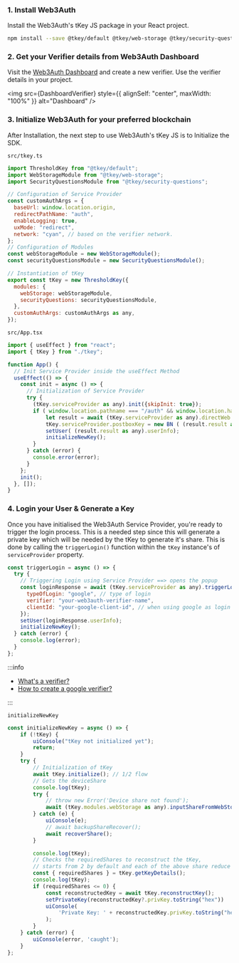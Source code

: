 
### 1. Install Web3Auth

Install the Web3Auth's tKey JS package in your React project.

```bash npm2yarn
npm install --save @tkey/default @tkey/web-storage @tkey/security-questions
```

### 2. Get your Verifier details from Web3Auth Dashboard

Visit the [Web3Auth Dashboard](https://dashboard.web3auth.io) and create a new verifier. Use the verifier details in your project.

<img src={DashboardVerifier} style={{ alignSelf: "center", maxWidth: "100%" }} alt="Dashboard" />

### 3. Initialize Web3Auth for your preferred blockchain

After Installation, the next step to use Web3Auth's tKey JS is to Initialize the SDK.

`src/tkey.ts`

```js
import ThresholdKey from "@tkey/default";
import WebStorageModule from "@tkey/web-storage";
import SecurityQuestionsModule from "@tkey/security-questions";

// Configuration of Service Provider
const customAuthArgs = {
  baseUrl: window.location.origin,
  redirectPathName: "auth",
  enableLogging: true,
  uxMode: "redirect",
  network: "cyan", // based on the verifier network.
};
// Configuration of Modules
const webStorageModule = new WebStorageModule();
const securityQuestionsModule = new SecurityQuestionsModule();

// Instantiation of tKey
export const tKey = new ThresholdKey({
  modules: {
    webStorage: webStorageModule,
    securityQuestions: securityQuestionsModule,
  },
  customAuthArgs: customAuthArgs as any,
});
```

`src/App.tsx`

```js
import { useEffect } from "react";
import { tKey } from "./tkey";

function App() {
  // Init Service Provider inside the useEffect Method
  useEffect(() => {
    const init = async () => {
      // Initialization of Service Provider
      try {
        (tKey.serviceProvider as any).init({skipInit: true});
        if ( window.location.pathname === "/auth" && window.location.hash.includes("#state") ) {
            let result = await (tKey.serviceProvider as any).directWeb.getRedirectResult();
            tKey.serviceProvider.postboxKey = new BN ( (result.result as any).privateKey!  , "hex");
            setUser( (result.result as any).userInfo);
            initializeNewKey();
        }
      } catch (error) {
        console.error(error);
      }
    };
    init();
  }, []);
}
```

### 4. Login your User & Generate a Key

Once you have initialised the Web3Auth Service Provider, you're ready to trigger the login process. This is a needed step since this will generate a
private key which will be needed by the tKey to generate it's share. This is done by calling the `triggerLogin()` function within the `tKey`
instance's of `serviceProvider` property.

```js
const triggerLogin = async () => {
  try {
    // Triggering Login using Service Provider ==> opens the popup
    const loginResponse = await (tKey.serviceProvider as any).triggerLogin({
      typeOfLogin: "google", // type of login
      verifier: "your-web3auth-verifier-name",
      clientId: "your-google-client-id", // when using google as login provider
    });
    setUser(loginResponse.userInfo);
    initializeNewKey();
  } catch (error) {
    console.log(error);
  }
};
```

:::info

- [What's a verifier?](/docs/custom-authentication/verifiers)
- [How to create a google verifier?](/docs/custom-authentication/social-providers/google)

:::

`initializeNewKey`

```js
const initializeNewKey = async () => {
    if (!tKey) {
        uiConsole("tKey not initialized yet");
        return;
    }
    try {
        // Initialization of tKey
        await tKey.initialize(); // 1/2 flow
        // Gets the deviceShare
        console.log(tKey);
        try {
            // throw new Error('Device share not found');
            await (tKey.modules.webStorage as any).inputShareFromWebStorage(); // 2/2 flow
        } catch (e) {
            uiConsole(e);
            // await backupShareRecover();
            await recoverShare();
        }

        console.log(tKey);
        // Checks the requiredShares to reconstruct the tKey,
        // starts from 2 by default and each of the above share reduce it by one.
        const { requiredShares } = tKey.getKeyDetails();
        console.log(tKey);
        if (requiredShares <= 0) {
            const reconstructedKey = await tKey.reconstructKey();
            setPrivateKey(reconstructedKey?.privKey.toString("hex"))
            uiConsole(
                'Private Key: ' + reconstructedKey.privKey.toString("hex"),
            );
        }
    } catch (error) {
        uiConsole(error, 'caught');
    }
};
```
